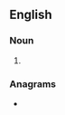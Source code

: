 ==English==

===Noun===
{{head|en|noun form}}

# {{plural of|en|bubbler}}

===Anagrams===
* {{anagrams|en|a=bbbelrsu|blubbers}}